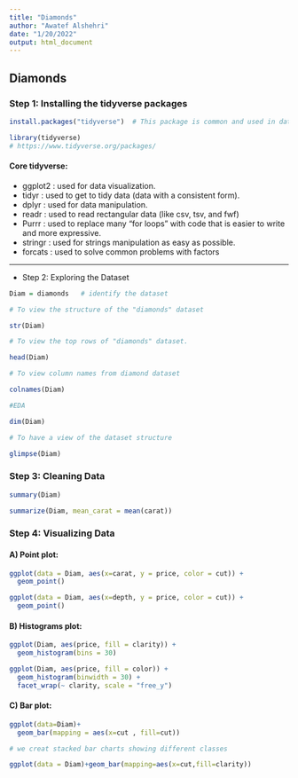 ```yaml
---
title: "Diamonds"
author: "Awatef Alshehri"
date: "1/20/2022"
output: html_document
---
```


## Diamonds

### Step 1: Installing the tidyverse packages

```r
install.packages("tidyverse")  # This package is common and used in data analysis.

```

```r

library(tidyverse)
# https://www.tidyverse.org/packages/

```

#### Core tidyverse:

-   ggplot2 : used for data visualization.
-   tidyr : used to get to tidy data (data with a consistent form).
-   dplyr : used for data manipulation.
-   readr : used to read rectangular data (like csv, tsv, and fwf)
-   Purrr : used to replace many "for loops" with code that is easier to write and more expressive.
-   stringr : used for strings manipulation as easy as possible.
-   forcats : used to solve common problems with factors

------------------------------------------------------------------------

-   Step 2: Exploring the Dataset

```r
Diam = diamonds   # identify the dataset
```

```r
# To view the structure of the "diamonds" dataset

str(Diam)
```

```r
# To view the top rows of "diamonds" dataset.

head(Diam)

```

```r
# To view column names from diamond dataset

colnames(Diam)

```

```r
#EDA 

dim(Diam)

# To have a view of the dataset structure

glimpse(Diam) 

```

### Step 3: Cleaning Data

```r

summary(Diam)

```

```r

summarize(Diam, mean_carat = mean(carat))

```

### Step 4: Visualizing Data

#### A) Point plot:

```r

ggplot(data = Diam, aes(x=carat, y = price, color = cut)) +
  geom_point()

```

```r

ggplot(data = Diam, aes(x=depth, y = price, color = cut)) +
  geom_point()

```

#### B) Histograms plot:

```r

ggplot(Diam, aes(price, fill = clarity)) +
  geom_histogram(bins = 30)
```

```r

ggplot(Diam, aes(price, fill = color)) + 
  geom_histogram(binwidth = 30) + 
  facet_wrap(~ clarity, scale = "free_y")
```

#### C) Bar plot:

```r
ggplot(data=Diam)+
  geom_bar(mapping = aes(x=cut , fill=cut))
```

```r
# we creat stacked bar charts showing different classes

ggplot(data = Diam)+geom_bar(mapping=aes(x=cut,fill=clarity))
```
